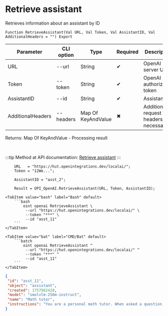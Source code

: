 ﻿---
sidebar_position: 3
description: Retrieve assistant and other functions to work with OpenAI in the Open Integration Package, a free open-source integration library for 1C:Enterprise 8, OneScript and CLI
keywords: [1C, 1С, 1С:Enterprise, 1С:Enterprise 8.3, API, Integration, Services, Exchange, OneScript, CLI, OpenAI]
---


# Retrieve assistant
 Retrieves information about an assistant by ID



`Function RetrieveAssistant(Val URL, Val Token, Val AssistantID, Val AdditionalHeaders = "") Export`

  | Parameter | CLI option | Type | Required | Description |
  |-|-|-|-|-|
  | URL | --url | String | &#x2714; | OpenAI server URL |
  | Token | --token | String | &#x2714; | OpenAI authorization token |
  | AssistantID | --id | String | &#x2714; | Assistant ID |
  | AdditionalHeaders | --headers | Map Of KeyAndValue | &#x2716; | Additional request headers, if necessary |

  
  Returns:  Map Of KeyAndValue - Processing result

<br/>

:::tip
Method at API documentation: [Retrieve assistant](https://platform.openai.com/docs/api-reference/assistants/getAssistant)
:::
<br/>


```bsl title="1C:Enterprise/OneScript code example"
    URL   = "https://hut.openintegrations.dev/localai/";
    Token = "12We...";

    AssistantID = "asst_2";

    Result = OPI_OpenAI.RetrieveAssistant(URL, Token, AssistantID);
```
 

 <Tabs>
  
    <TabItem value="bash" label="Bash" default>
        ```bash
            oint openai RetrieveAssistant \
             --url "https://hut.openintegrations.dev/localai/" \
             --token "***" \
             --id "asst_11"
        ```
    </TabItem>
  
    <TabItem value="bat" label="CMD/Bat" default>
        ```batch
            oint openai RetrieveAssistant ^
             --url "https://hut.openintegrations.dev/localai/" ^
             --token "***" ^
             --id "asst_11"
        ```
    </TabItem>
</Tabs>


```json title="Result"
{
 "id": "asst_11",
 "object": "assistant",
 "created": 1757982420,
 "model": "smolvlm-256m-instruct",
 "name": "Math tutor",
 "instructions": "You are a personal math tutor. When asked a question, write and run Python code to answer the question."
}
```
